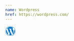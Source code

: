 ```yaml
---
name: Wordpress
href: https://wordpress.com/
---
```


<svg xmlns="http://www.w3.org/2000/svg" width="32.13" height="32" viewBox="0 0 256 255">
  <path
    fill="#0675C4"
    d="M18.124 127.5c0 43.296 25.16 80.711 61.646 98.442L27.594 82.986a108.965 108.965 0 0 0-9.47 44.514Zm183.221-5.52c0-13.517-4.856-22.879-9.02-30.165c-5.545-9.01-10.742-16.64-10.742-25.65c0-10.055 7.626-19.415 18.368-19.415c.485 0 .944.06 1.417.088c-19.46-17.829-45.387-28.714-73.863-28.714c-38.213 0-71.832 19.606-91.39 49.302c2.566.077 4.984.13 7.039.13c11.44 0 29.15-1.387 29.15-1.387c5.897-.348 6.592 8.312.702 9.01c0 0-5.926.697-12.52 1.042L100.32 194.7l23.937-71.79l-17.042-46.692c-5.89-.345-11.47-1.042-11.47-1.042c-5.894-.346-5.203-9.358.691-9.01c0 0 18.064 1.388 28.811 1.388c11.44 0 29.151-1.388 29.151-1.388c5.9-.348 6.594 8.312.702 9.01c0 0-5.938.697-12.52 1.042l39.529 117.581l10.91-36.458c4.728-15.129 8.327-25.995 8.327-35.36Zm-71.921 15.088l-32.818 95.363a109.376 109.376 0 0 0 30.899 4.456c12.737 0 24.952-2.202 36.323-6.2a9.605 9.605 0 0 1-.779-1.507l-33.625-92.112Zm94.058-62.045a83.98 83.98 0 0 1 .737 11.247c0 11.1-2.073 23.577-8.317 39.178l-33.411 96.6c32.518-18.963 54.39-54.193 54.39-94.545c.002-19.017-4.856-36.9-13.4-52.48ZM127.505 0C57.2 0 0 57.196 0 127.5c0 70.313 57.2 127.507 127.505 127.507c70.302 0 127.51-57.194 127.51-127.507C255.014 57.196 197.808 0 127.506 0Zm0 249.163c-67.08 0-121.659-54.578-121.659-121.663c0-67.08 54.576-121.654 121.659-121.654c67.078 0 121.652 54.574 121.652 121.654c0 67.085-54.574 121.663-121.652 121.663Z"
  />
</svg>
